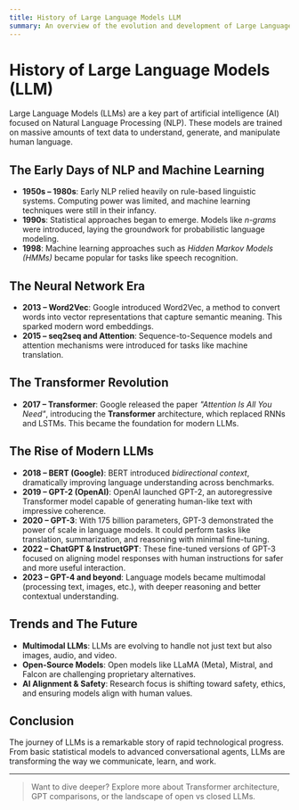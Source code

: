 ```yaml
---
title: History of Large Language Models LLM
summary: An overview of the evolution and development of Large Language Models (LLMs), from early concepts to advanced models like GPT and beyond.
---
```


# History of Large Language Models (LLM)

Large Language Models (LLMs) are a key part of artificial intelligence (AI) focused on Natural Language Processing (NLP). These models are trained on massive amounts of text data to understand, generate, and manipulate human language.

## The Early Days of NLP and Machine Learning

- **1950s – 1980s**: Early NLP relied heavily on rule-based linguistic systems. Computing power was limited, and machine learning techniques were still in their infancy.
- **1990s**: Statistical approaches began to emerge. Models like *n-grams* were introduced, laying the groundwork for probabilistic language modeling.
- **1998**: Machine learning approaches such as *Hidden Markov Models (HMMs)* became popular for tasks like speech recognition.

## The Neural Network Era

- **2013 – Word2Vec**: Google introduced Word2Vec, a method to convert words into vector representations that capture semantic meaning. This sparked modern word embeddings.
- **2015 – seq2seq and Attention**: Sequence-to-Sequence models and attention mechanisms were introduced for tasks like machine translation.

## The Transformer Revolution

- **2017 – Transformer**: Google released the paper _"Attention Is All You Need"_, introducing the **Transformer** architecture, which replaced RNNs and LSTMs. This became the foundation for modern LLMs.

## The Rise of Modern LLMs

- **2018 – BERT (Google)**: BERT introduced *bidirectional context*, dramatically improving language understanding across benchmarks.
- **2019 – GPT-2 (OpenAI)**: OpenAI launched GPT-2, an autoregressive Transformer model capable of generating human-like text with impressive coherence.
- **2020 – GPT-3**: With 175 billion parameters, GPT-3 demonstrated the power of scale in language models. It could perform tasks like translation, summarization, and reasoning with minimal fine-tuning.
- **2022 – ChatGPT & InstructGPT**: These fine-tuned versions of GPT-3 focused on aligning model responses with human instructions for safer and more useful interaction.
- **2023 – GPT-4 and beyond**: Language models became multimodal (processing text, images, etc.), with deeper reasoning and better contextual understanding.

## Trends and The Future

- **Multimodal LLMs**: LLMs are evolving to handle not just text but also images, audio, and video.
- **Open-Source Models**: Open models like LLaMA (Meta), Mistral, and Falcon are challenging proprietary alternatives.
- **AI Alignment & Safety**: Research focus is shifting toward safety, ethics, and ensuring models align with human values.

## Conclusion

The journey of LLMs is a remarkable story of rapid technological progress. From basic statistical models to advanced conversational agents, LLMs are transforming the way we communicate, learn, and work.

---

> Want to dive deeper? Explore more about Transformer architecture, GPT comparisons, or the landscape of open vs closed LLMs.
